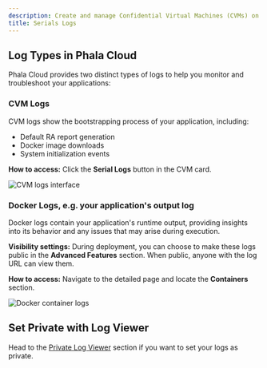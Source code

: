 ```yaml
---
description: Create and manage Confidential Virtual Machines (CVMs) on Phala Cloud.
title: Serials Logs
---
```



## Log Types in Phala Cloud

Phala Cloud provides two distinct types of logs to help you monitor and troubleshoot your applications:

### CVM Logs

CVM logs show the bootstrapping process of your application, including:

* Default RA report generation
* Docker image downloads
* System initialization events

**How to access:** Click the **Serial Logs** button in the CVM card.

<Frame caption="CVM logs showing system initialization details">
    <img src="/images/cloud-cvm-log.png" alt="CVM logs interface" />

</Frame>

### Docker Logs, e.g. your application's output log

Docker logs contain your application's runtime output, providing insights into its behavior and any issues that may arise during execution.

**Visibility settings:** During deployment, you can choose to make these logs public in the **Advanced Features** section. When public, anyone with the log URL can view them.

**How to access:** Navigate to the detailed page and locate the **Containers** section.

<Frame caption="Container logs showing application output">
    <img src="/images/cloud-container-log.png" alt="Docker container logs" />

</Frame>

## Set Private with Log Viewer

Head to the [Private Log Viewer](/phala-cloud/monitoring/private-log-viewer) section if you want to set your logs as private.
